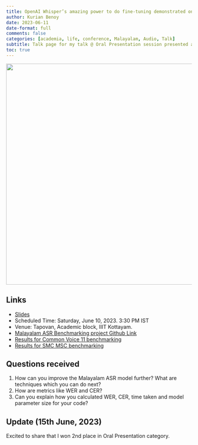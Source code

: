 ```yaml
---
title: OpenAI Whisper’s amazing power to do fine-tuning demonstrated on Malayalam
author: Kurian Benoy
date: 2023-06-11
date-format: full
comments: false
categories: [academia, life, conference, Malayalam, Audio, Talk]
subtitle: Talk page for my talk @ Oral Presentation session presented at Summit 23, IIIT Kottayam
toc: true
---
```


![](op_image.jpg){height="600" fig-align="center"}

## Links

- [Slides](../../../talks/iiit-kottayam-summit/index.qmd)
- Scheduled Time: Saturday, June 10, 2023. 3:30 PM IST
- Venue: Tapovan, Academic block, IIIT Kottayam.
- [Malayalam ASR Benchmarking project Github Link](https://github.com/kurianbenoy/malayalam_asr_benchmarking)
- [Results for Common Voice 11 benchmarking](https://huggingface.co/datasets/kurianbenoy/malayalam_common_voice_benchmarking)
- [Results for SMC MSC benchmarking](https://huggingface.co/datasets/kurianbenoy/malayalam_msc_benchmarking)

## Questions received

1. How can you improve the Malayalam ASR model further? What are techniques which you can do next?
2. How are metrics like WER and CER?
3. Can you explain how you calculated WER, CER, time taken and model parameter size for your code?

## Update (15th June, 2023)

Excited to share that I won 2nd place in Oral Presentation category.
